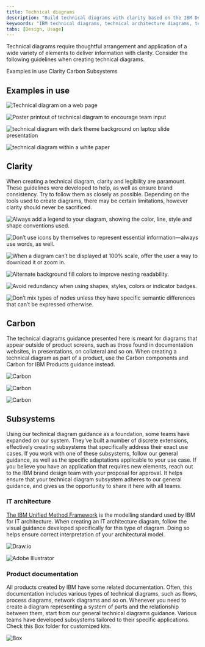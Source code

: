 ```yaml
---
title: Technical diagrams
description: "Build technical diagrams with clarity based on the IBM Design Language and Carbon. From depicting IT architecture to product documentation, use this guidance."
keywoords: "IBM technical diagrams, technical architecture diagrams, technical process diagrams"
tabs: [Design, Usage]
---
```


<PageDescription>

Technical diagrams require thoughtful arrangement and application of a wide variety of elements to deliver information with clarity. Consider the following guidelines when creating technical diagrams. 

</PageDescription>

<AnchorLinks>
  <AnchorLink>Examples in use</AnchorLink>
  <AnchorLink>Clarity</AnchorLink>
  <AnchorLink>Carbon</AnchorLink>
  <AnchorLink>Subsystems</AnchorLink>
</AnchorLinks>

## Examples in use

<ImageGallery>

<ImageGalleryImage alt="Technical diagram on a web page" title="Technical diagram on a web page" col={4}>

![Technical diagram on a web page](./images/usage/examples/example1.png)

</ImageGalleryImage>
<ImageGalleryImage alt="Poster printout of technical diagram to encourage team input" title="Poster printout of technical diagram to encourage team input" col={8}>

![Poster printout of technical diagram to encourage team input](./images/usage/examples/example2.jpg)

</ImageGalleryImage>
<ImageGalleryImage alt="technical diagram with dark theme background on laptop slide presentation" title="technical diagram with dark theme background on laptop slide presentation" col={8}>

![technical diagram with dark theme background on laptop slide presentation](./images/usage/examples/example3.png)

</ImageGalleryImage>
<ImageGalleryImage alt="technical diagram within a white paper" title="technical diagram within a white paper" col={4}>

![technical diagram within a white paper](./images/usage/examples/example4.png)

</ImageGalleryImage>

</ImageGallery>

## Clarity

When creating a technical diagram, clarity and legibility are paramount. These guidelines were developed to help, as well as ensure brand consistency. Try to follow them as closely as possible. Depending on the tools used to create diagrams, there may be certain limitations, however clarity should never be sacrificed.

<DoDontRow>
<DoDont type="do" aspectRatio="1:1" caption="Always add a legend to your diagram, showing the color, line, style and shape conventions used.">

![Always add a legend to your diagram, showing the color, line, style and shape conventions used.](./images/usage/clarity/dodont1.png)

</DoDont>
<DoDont type="dont" aspectRatio="1:1" caption="Don’t use icons by themselves to represent essential information—always use words, as well.">

![Don’t use icons by themselves to represent essential information—always use words, as well.](./images/usage/clarity/dodont2.png)

</DoDont>
</DoDontRow>
<DoDontRow>
<DoDont type="do" aspectRatio="1:1" caption="When a diagram can’t be displayed at 100% scale, offer the user a way to download it or zoom in.">

![When a diagram can’t be displayed at 100% scale, offer the user a way to download it or zoom in.](./images/usage/clarity/dodont3.png)

</DoDont>
<DoDont type="do" aspectRatio="1:1" caption="Alternate background fill colors to improve nesting readability.">

![Alternate background fill colors to improve nesting readability.](./images/usage/clarity/dodont4.png)

</DoDont>
</DoDontRow>
<DoDontRow>
<DoDont type="dont" aspectRatio="1:1" caption="Avoid redundancy when using shapes, styles, colors or indicator badges.">

![Avoid redundancy when using shapes, styles, colors or indicator badges.](./images/usage/clarity/dodont5.png)

</DoDont>
<DoDont type="dont" aspectRatio="1:1" caption="Don’t mix types of nodes unless they have specific semantic differences that can’t be expressed otherwise.">

![Don’t mix types of nodes unless they have specific semantic differences that can’t be expressed otherwise.](./images/usage/clarity/dodont6.png)

</DoDont>
</DoDontRow>

## Carbon

The technical diagrams guidance presented here is meant for diagrams that appear outside of product screens, such as those found in documentation websites, in presentations, on collateral and so on. When creating a technical diagram as part of a product, use the Carbon components and Carbon for IBM Products guidance instead. 

<Row className="resource-card-group">
<Column colMd={4} colLg={4} noGutterSm>
<ResourceCard
  subTitle="Carbon network diagrams"
  href="https://www.carbondesignsystem.com/data-visualization/complex-charts/#network-diagrams"
  actionIcon="launch"
>

![Carbon](../../../images/resource-cards/carbon.png)

</ResourceCard>
</Column>
<Column colMd={4} colLg={4} noGutterSm>
<ResourceCard
  subTitle="Carbon tree diagrams"
  href="https://www.carbondesignsystem.com/data-visualization/complex-charts/#tree-diagrams"
  actionIcon="launch"
>

![Carbon](../../../images/resource-cards/carbon.png)

</ResourceCard>
</Column>
<Column colMd={4} colLg={4} noGutterSm>
<ResourceCard
  subTitle="Carbon for IBM Products guidance (w3id required)"
  href="https://pages.github.ibm.com/cdai-design/pal/patterns/canvas/usage"
  actionIcon="launch"
>

![Carbon](../../../images/resource-cards/carbon.png)

</ResourceCard>
</Column>
</Row>

## Subsystems

Using our technical diagram guidance as a foundation, some teams have expanded on our system. They’ve built a number of discrete extensions, effectively creating subsystems that specifically address their exact use cases. If you work with one of these subsystems, follow our general guidance, as well as the specific adaptations applicable to your use case. If you believe you have an application that requires new elements, reach out to the IBM brand design team with your proposal for approval. It helps ensure that your technical diagram subsystem adheres to our general guidance, and gives us the opportunity to share it here with all teams.

### IT architecture

[The IBM Unified Method Framework](https://w3.ibm.com/w3publisher/ibm-architect-profession/education#Architectural_Thinking) is the modelling standard used by IBM for IT architecture. When creating an IT architecture diagram, follow the visual guidance developed specifically for this type of diagram. Doing so helps ensure correct interpretation of your architectural model.

<Row className="resource-card-group">
<Column colMd={4} colLg={4} noGutterSm>
<ResourceCard
  subTitle="IT architecture visualization techniques (w3id required)"
  href="https://w3.ibm.com/w3publisher/it-architecture-visualization-techniques"
  actionIcon="launch"
>

</ResourceCard>
</Column>
<Column colMd={4} colLg={4} noGutterSm>
<ResourceCard
  subTitle="Cognitive Architect"
  href="http://ibm.biz/cogarch-app"
  actionIcon="launch"
>

</ResourceCard>
</Column>
<Column colMd={4} colLg={4} noGutterSm>
<ResourceCard
  subTitle="diagrams.net (desktop build)"
  href="https://github.com/IBM/it-architecture-diagrams"
  actionIcon="launch"
>

![Draw.io](../../../images/resource-cards/drawio.png)

</ResourceCard>
</Column>
<Column colMd={4} colLg={4} noGutterSm>
<ResourceCard
  download
  subTitle="IT architecture diagrams starter kit"
  href="/files/IT-architecture-diagrams-kit_v1.ai"
  actionIcon="download"
>

![Adobe Illustrator](../../../images/resource-cards/illustrator.png)

</ResourceCard>
</Column>
</Row>

### Product documentation

All products created by IBM have some related documentation. Often, this documentation includes various types of technical diagrams, such as flows, process diagrams, network diagrams and so on. Whenever you need to create a diagram representing a system of parts and the relationship between them, start from our general technical diagrams guidance. Various teams have developed subsystems tailored to their specific applications. Check this Box folder for customized kits.

<Row className="resource-card-group">
<Column colMd={4} colLg={4} noGutterSm>
<ResourceCard
  subTitle="Various kits for documentation diagrams (IBMid required)"
  href="https://ibm.box.com/s/8xagndzazdw3gi88452vm1ujw8arkz2s"
  actionIcon="launch"
>

![Box](../../../images/resource-cards/box.png)

</ResourceCard>
</Column>
</Row>
